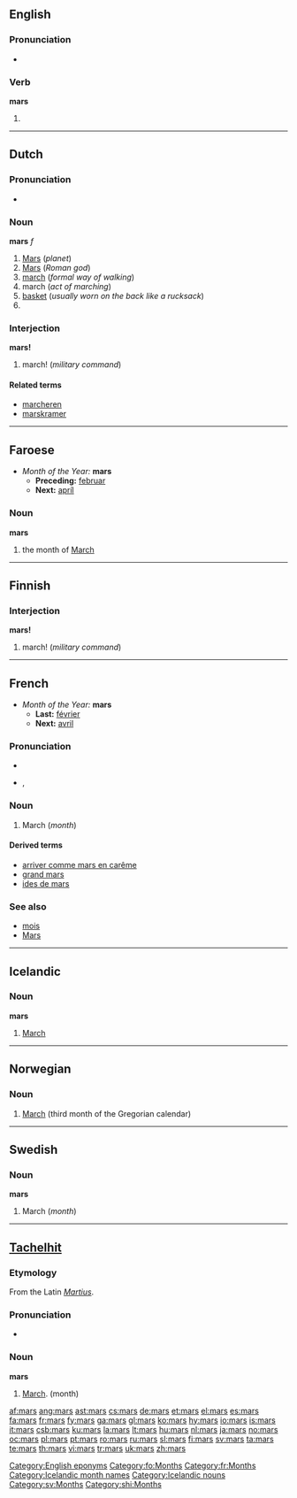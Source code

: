 {{wikipedia|dab=mars (disambiguation)}}
{{also|Mars}}
==English==

===Pronunciation===
* {{audio|en-us-mars.ogg|Audio (US)}}

===Verb===
'''mars'''

# {{third person singular of|[[mar]]}}

[[Category:English eponyms]]

----

==Dutch==

===Pronunciation===
* {{audio|Nl-mars.ogg|audio}}

===Noun===
'''mars''' ''f''

# [[Mars]] (''planet'')
# [[Mars]] (''Roman god'')
# [[march]] (''formal way of walking'')
# march (''act of marching'')
# [[basket]] (''usually worn on the back like a rucksack'')
# <!--requires a translation: top?  the platform at the top of the lower mast of a sailing ship ''(nautical)''-->

===Interjection===
'''mars!'''

# march! (''military command'')

====Related terms====
* [[marcheren]]
* [[marskramer]]

----

==Faroese==
* ''Month of the Year:'' '''mars'''
** '''Preceding:''' [[februar]]
** '''Next:''' [[apríl]]

===Noun===
'''mars''' {{m}}

# the month of [[March]]

[[Category:fo:Months]]

----

==Finnish==

===Interjection===
'''mars!'''

# march! (''military command'')

----

==French==
* ''Month of the Year:'' '''mars'''
** '''Last:''' [[février]]
** '''Next:''' [[avril]]

===Pronunciation===
* {{audio|Fr-mars.ogg|audio}}
* {{IPA|/maʁs/|lang=fr}}, {{SAMPA|/maRs/}}

===Noun===
{{fr-noun|m|-}}

# March (''month'')

====Derived terms====
* [[arriver comme mars en carême]]
* [[grand mars]]
* [[ides de mars]]

===See also===
* [[mois]]
* [[Mars]]

[[Category:fr:Months]]

----

==Icelandic==

===Noun===
'''mars'''

# [[March]]

[[Category:Icelandic month names]]
[[Category:Icelandic nouns]]

----

==Norwegian==

===Noun===
{{infl|no|noun}}

# [[March]] (third month of the Gregorian calendar)

{{tbot entry|Norwegian|March|2008|April|no}}

----

==Swedish==

===Noun===
'''mars'''

# March (''month'')

[[Category:sv:Months]]

----

==[[Tachelhit]]==

===Etymology===
From the Latin ''[[Martius]]''.

===Pronunciation===
* {{audio|Sv-mars.ogg|audio}}

===Noun===
'''mars'''

# [[March]]. (month)

[[Category:shi:Months]]

[[af:mars]]
[[ang:mars]]
[[ast:mars]]
[[cs:mars]]
[[de:mars]]
[[et:mars]]
[[el:mars]]
[[es:mars]]
[[fa:mars]]
[[fr:mars]]
[[fy:mars]]
[[ga:mars]]
[[gl:mars]]
[[ko:mars]]
[[hy:mars]]
[[io:mars]]
[[is:mars]]
[[it:mars]]
[[csb:mars]]
[[ku:mars]]
[[la:mars]]
[[lt:mars]]
[[hu:mars]]
[[nl:mars]]
[[ja:mars]]
[[no:mars]]
[[oc:mars]]
[[pl:mars]]
[[pt:mars]]
[[ro:mars]]
[[ru:mars]]
[[sl:mars]]
[[fi:mars]]
[[sv:mars]]
[[ta:mars]]
[[te:mars]]
[[th:mars]]
[[vi:mars]]
[[tr:mars]]
[[uk:mars]]
[[zh:mars]]